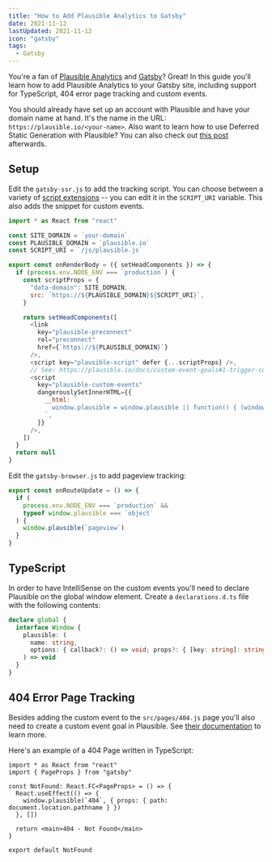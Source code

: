 ```yaml
---
title: "How to Add Plausible Analytics to Gatsby"
date: 2021-11-12
lastUpdated: 2021-11-12
icon: "gatsby"
tags:
  - Gatsby
---
```


You're a fan of [Plausible Analytics](https://plausible.io) and [Gatsby](https://www.gatsbyjs.com/)? Great! In this guide you'll learn how to add Plausible Analytics to your Gatsby site, including support for TypeScript, 404 error page tracking and custom events.

You should already have set up an account with Plausible and have your domain name at hand. It's the name in the URL: `https://plausible.io/<your-name>`. Also want to learn how to use Deferred Static Generation with Plausible? You can also check out [this post](/gatsby/using-deferred-static-generation-with-analytics-tools) afterwards.

## Setup

Edit the `gatsby-ssr.js` to add the tracking script. You can choose between a variety of [script extensions](https://plausible.io/docs/script-extensions) -- you can edit it in the `SCRIPT_URI` variable. This also adds the snippet for custom events.

```js title=gatsby-ssr.js
import * as React from "react"

const SITE_DOMAIN = `your-domain`
const PLAUSIBLE_DOMAIN = `plausible.io`
const SCRIPT_URI = `/js/plausible.js`

export const onRenderBody = ({ setHeadComponents }) => {
  if (process.env.NODE_ENV === `production`) {
    const scriptProps = {
      "data-domain": SITE_DOMAIN,
      src: `https://${PLAUSIBLE_DOMAIN}${SCRIPT_URI}`,
    }

    return setHeadComponents([
      <link
        key="plausible-preconnect"
        rel="preconnect"
        href={`https://${PLAUSIBLE_DOMAIN}`}
      />,
      <script key="plausible-script" defer {...scriptProps} />,
      // See: https://plausible.io/docs/custom-event-goals#1-trigger-custom-events-with-javascript-on-your-site
      <script
        key="plausible-custom-events"
        dangerouslySetInnerHTML={{
          __html: `
            window.plausible = window.plausible || function() { (window.plausible.q = window.plausible.q || []).push(arguments) };
          `,
        }}
      />,
    ])
  }
  return null
}
```

Edit the `gatsby-browser.js` to add pageview tracking:

```js title=gatsby-browser.js
export const onRouteUpdate = () => {
  if (
    process.env.NODE_ENV === `production` &&
    typeof window.plausible === `object`
  ) {
    window.plausible(`pageview`)
  }
}
```

## TypeScript

In order to have IntelliSense on the custom events you'll need to declare Plausible on the global window element. Create a `declarations.d.ts` file with the following contents:

```ts title=src/declarations.d.ts
declare global {
  interface Window {
    plausible: (
      name: string,
      options: { callback?: () => void; props?: { [key: string]: string } }
    ) => void
  }
}
```

## 404 Error Page Tracking

Besides adding the custom event to the `src/pages/404.js` page you'll also need to create a custom event goal in Plausible. See [their documentation](https://plausible.io/docs/404-error-pages-tracking) to learn more.

Here's an example of a 404 Page written in TypeScript:

```tsx title=src/pages/404.tsx {5-7}
import * as React from "react"
import { PageProps } from "gatsby"

const NotFound: React.FC<PageProps> = () => {
  React.useEffect(() => {
    window.plausible(`404`, { props: { path: document.location.pathname } })
  }, [])

  return <main>404 - Not Found</main>
}

export default NotFound
```

